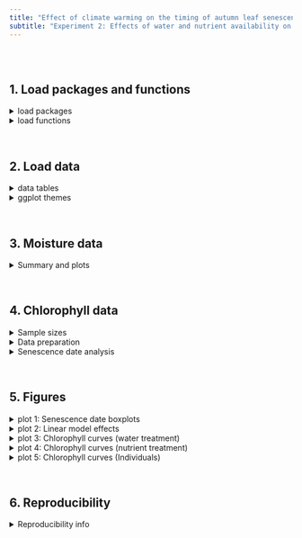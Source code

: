 ```yaml
---
title: "Effect of climate warming on the timing of autumn leaf senescence reverses at the summer solstice"
subtitle: "Experiment 2: Effects of water and nutrient availability on autumn phenology"
---
```


<br><br>

## 1. Load packages and functions

<details><summary>load packages</summary>

```r
require(ggplot2)
require(tidyverse)
require(broom)
require(patchwork)
require(lubridate)
require(data.table)
require(gmodels)
require(wesanderson)
require(mgcv)
```

</details>

<details><summary>load functions</summary>

```r
##########################################
# SPAD reading to chlorophyll conversion #
##########################################

SPADtoChl = function(SPAD){
  Chl = ifelse(SPAD==0, 0, -0.0029*(SPAD^2) + 1.175*SPAD + 3.8506)
  return(Chl)
}
#SPAD: unitless
#Chl: leaf chlorophyll in microgram / gram fresh weight
#Intercept forced to zero

#From Percival et al. 2008: The Potential of a Chlorophyll Content SPAD Meter to Quantify Nutrient Stress in Foliar Tissue of Sycamore (Acer pseudoplatanus), English Oak (Quercus robur), and European Beech (Fagus sylvatica)
```

</details>

<br>

## 2. Load data

<details>

<summary>data tables</summary>

```r
################
# define paths #
################

data.dir   = "/Users/consti/Desktop/PhD/Publication_material/17_Autumn_phenology_tier2/Experiment2/R_data"
output.dir = "/Users/consti/Desktop/PhD/Publication_material/17_Autumn_phenology_tier2/Experiment2/R_output"


#############
# Load data #
#############

# Moisture
moisture.data = data.frame(fread(paste(data.dir,"SoilMoisture.csv",sep="/"), header=T, sep=","))%>%
  filter(!is.na(moisture)) %>% #delete NAs
  mutate(treatment = plyr::revalue(treatment, c("A" = "High",
                                                "B" = "Interm.",
                                                "C" = "Low",
                                                "D" = "No")))

# Chlorophyll
chlorophyll.data = read.table(paste(data.dir,"Chlorophyll.csv",sep="/"), header=T, sep=",") %>%
  mutate(WaterTreatment = plyr::revalue(WaterTreatment, c("A" = "High",
                                                          "B" = "Interm.",
                                                          "C" = "Low",
                                                          "D" = "No")),
         #Convert dates to DOY
         date = dmy(date),
         #Create treatment column
         treatment = paste(WaterTreatment, NutrientTreatment, sep='_'),)
```

</details><details><summary>ggplot themes</summary>

```r
######################
# Define plot themes #
######################

plotTheme1 = theme(#legend.position   = "none",
  legend.background = element_rect(fill=NA, size=0.5, linetype="solid"),
  legend.text       = element_text(color="black"),
  panel.background  = element_blank(),
  axis.text         = element_text(colour = "black"),
  panel.border      = element_rect(colour = "black", fill=NA),
  axis.line         = element_line(color = "black"),
  strip.background  = element_rect(fill=NA),
  strip.text        = element_text(colour = 'black'),
  plot.title        = element_text(face="bold",hjust = 0.5))

plotTheme2 = theme(legend.position   = "none",
                   legend.background = element_rect(fill=NA, size=0.5, linetype="solid"),
                   legend.text       = element_text(color="black"),
                   panel.grid.major  = element_blank(),
                   panel.grid.minor  = element_blank(),
                   axis.text.y       = element_blank(),
                   axis.text.x       = element_text(colour = "black"),
                   axis.ticks.y      = element_blank(),
                   axis.line.y       = element_blank(),
                   panel.background  = element_blank(),
                   axis.line         = element_line(color = "black"),
                   strip.background  = element_rect(fill=NA),
                   strip.text        = element_text(colour = 'black'),
                   plot.title        = element_text(face="bold"))

plotTheme3 = theme(legend.position   = "none",
                   legend.background = element_rect(fill=NA, size=0.5, linetype="solid"),
                   legend.text       = element_text(color="black"),
                   panel.grid.major  = element_blank(),
                   panel.grid.minor  = element_blank(),
                   panel.background  = element_blank(),
                   panel.border      = element_blank(),
                   axis.text         = element_text(colour = "black"),
                   axis.line         = element_line(color = "black"),
                   strip.background  = element_rect(fill=NA),
                   strip.text        = element_text(colour = 'black'),
                   plot.title        = element_text(face="bold"))
```

</details>

<br>

## 3. Moisture data

<details><summary>Summary and plots</summary>

```r
moisture.data = moisture.data %>%
  mutate(
    #Convert dates to DOY
    date = dmy(date),
    #order treatments
    treatment = factor(treatment, levels=c('High','Interm.','Low','No'), ordered=T)
  )


#summarize table by treatments
data.frame(moisture.data %>% 
             group_by(treatment) %>% 
              summarise(median = median(moisture),
                        mean   = ci(moisture)[1], 
                        min    = min(moisture),
                        max    = max(moisture),
                        lowCI  = ci(moisture)[2],
                        hiCI   = ci(moisture)[3], 
                        sd     = sd(moisture) ) )


#Plots
PanelA = 
  ggplot(moisture.data, aes(x=treatment, y=moisture, fill=treatment)) + 
  geom_boxplot(coef=1e30) +
  coord_cartesian(ylim = c(1.8, 39))+
  labs(x = "Treatment", y = "Soil moisture (%)") +
  scale_fill_manual(values = c('#3B9AB2','#78B7C5','#E1AF00','#F21A00'))+
  plotTheme3 +
  theme(axis.text.x = element_text(angle = 45, hjust=1))

pd  = position_dodge(0.2) 
PanelB = ggplot(moisture.data, aes(x=date, y=moisture, colour=treatment, group=treatment)) + 
  stat_summary(fun.data = "mean_se", geom="line", size=1, position=pd) +
  stat_summary(fun.data = "mean_se", size = .3, position=pd) +
  coord_cartesian(ylim = c(1.8, 39))+
  labs(x = "Date", y = "") +
  scale_color_manual(values = c('#3B9AB2','#78B7C5','#E1AF00','#F21A00'))+
  plotTheme2
```

</details>

<br>

## 4. Chlorophyll data

<details><summary>Sample sizes</summary>

```r
table(chlorophyll.data$WaterTreatment, chlorophyll.data$date)
```

</details>

<details><summary>Data preparation</summary>

```r
#####################################################################
## Transform SPAD to chlorophyll and get relative chlorophyll content
#####################################################################


chlorophyll.data = chlorophyll.data %>%
  group_by(ID)%>%
  mutate(
    #convert SPAD readings to Chlorophyll content (Percival et al. 2008)
    chlorophyll.leaf  = SPADtoChl(SPAD),
    #add scaling factor (leaf abscission)
    chlorophyll.plant = chlorophyll.leaf*scalingFactor,
    #get relative chlorophyll content per individual
    chlorophyll.plant.rel = chlorophyll.plant / max(chlorophyll.plant), 
    #get date of maximum chlorophyll content per individual
    date.max.chl    = date[which.max(chlorophyll.plant)]) %>%
  ungroup()



##################################################################################
## Interpolate 10% and 50% senescence dates from seasonal chlorophyll measurements
##################################################################################


# Interpolate EOS10 (date chlorophyll last dropped below 90%)
senescence.data.10 = chlorophyll.data %>%
  group_by(ID, treatment,NutrientTreatment,WaterTreatment) %>%
  # Find the last row with >90% chlorophyll in each group, keep only this row and next
  filter(row_number() <= max(which(chlorophyll.plant.rel > 0.9))+1,
         row_number() >= max(which(chlorophyll.plant.rel > 0.9))) %>%
  #Linear interpolation
  summarize(EOS     = as.Date(approx(chlorophyll.plant.rel, date, .9,  ties=min)$y, origin="1970-01-01")) %>%
  mutate(EOS.DOY    = yday(EOS),
         phenophase = "EOS10") %>%
  ungroup()

# Interpolate EOS50 (date chlorophyll last dropped below 50%)
senescence.data.50 = chlorophyll.data %>%
  group_by(ID, treatment,NutrientTreatment,WaterTreatment) %>%
  # Find the last row with >50% chlorophyll in each group, keep only this row and next
  filter(row_number() <= max(which(chlorophyll.plant.rel > 0.5))+1,
         row_number() >= max(which(chlorophyll.plant.rel > 0.5))) %>%
  #Linear interpolation
  summarize(EOS     = as.Date(approx(chlorophyll.plant.rel, date, .5,  ties=min)$y, origin="1970-01-01")) %>%
  mutate(EOS.DOY    = yday(EOS),
         phenophase = "EOS50") %>%
  ungroup()

# Rbind
senescence.data = rbind(senescence.data.10,senescence.data.50)
```

</details>

<details><summary>Senescence date analysis</summary>

```r
# Linear model
resultsLM = senescence.data %>% 
    group_by(phenophase) %>% 
    do({model = lm(EOS.DOY ~ NutrientTreatment+WaterTreatment, data=.)  # create your model
    data.frame(tidy(model),
               lowCI=ci(model)[,2],
               hiCI=ci(model)[,3])
    }) %>%
  filter(!term %in% c("(Intercept)")) %>%
  mutate(term = factor(term, levels=c("WaterTreatmentInterm.",
                                      'WaterTreatmentLow',
                                      "WaterTreatmentNo",
                                      "NutrientTreatmentLow")),
         phenophase = factor(phenophase, levels=c("EOS10","EOS50"))
                        )

as.data.frame(resultsLM) %>%
  dplyr::select(-c(statistic))%>%
  mutate_if(is.numeric, round, digits=3)
```

</details>

<br>

## 5. Figures

</details>

<details><summary>plot 1: Senescence date boxplots</summary>

```r
#order treatments
senescence.data = senescence.data %>%
  mutate(WaterTreatment    = factor(WaterTreatment,    levels=c('High','Interm.','Low','No'), ordered=T),
         NutrientTreatment = factor(NutrientTreatment, levels=c('High','Low'), ordered=T))

#Plot EOS50
SenescenceBoxplot = senescence.data %>%
  filter(phenophase == "EOS50") %>%
  ggplot(mapping = aes(x = WaterTreatment, y = EOS, fill=NutrientTreatment)) +
  geom_boxplot(position=position_dodge(0.8)) +
  xlab("Treatment") +
  ylab("EOS50") +
  scale_fill_manual(values = c("#F21A00","#E1AF00")) +
  coord_cartesian(ylim=c(as.Date(c('2020-09-01','2020-11-05'))))+
  plotTheme3

#Save PDF
pdf(paste(output.dir,"SenescenceBoxplot.pdf",sep="/"), width=3, height=3, useDingbats=FALSE)
SenescenceBoxplot
dev.off()

SenescenceBoxplot

#Plot EOS50 and EOS10
SenescenceBoxplot = senescence.data %>%
  ggplot(mapping = aes(x = WaterTreatment, y = EOS, fill=NutrientTreatment)) +
  geom_boxplot(position=position_dodge(0.8)) +
  xlab("Treatment") +
  ylab("Senescence date") +
  scale_fill_manual(values = c("#F21A00","#E1AF00")) +
  facet_wrap(~phenophase, ncol=2, scales="free_y")+
  plotTheme1 

SenescenceBoxplot
```

</details>

<details><summary>plot 2: Linear model effects</summary>

```r
LMplot = ggplot(resultsLM, aes(x=term, y=estimate, fill=term)) + 
  geom_hline(yintercept = 0)+
  geom_bar(position=position_dodge(), stat="identity") +
  geom_errorbar(aes(ymin=lowCI, ymax=hiCI),
                width=.2,                    # Width of the error bars
                position=position_dodge(.9))+
  coord_cartesian(ylim=c(-22,22))+
  scale_fill_manual(values = c('#3B9AB2','#3B9AB2','#3B9AB2',"#F21A00")) +
  facet_wrap(~phenophase, ncol=2)+
  plotTheme1+
  theme(axis.text.x = element_text(angle = 45, hjust=1),
        legend.position = "none")

#Save PDF
pdf(paste(output.dir,"LinearModelPlot.pdf",sep="/"), width=6, height=6, useDingbats=FALSE)
LMplot
dev.off()

LMplot
```
</details>

<details><summary>plot 3: Chlorophyll curves (water treatment)</summary>

```r
#order treatments
chlorophyll.data = chlorophyll.data %>%
  mutate(WaterTreatment = factor(WaterTreatment, levels=c('High','Interm.','Low','No'), ordered=T))

#move points .05 to the left and right
pd = position_dodge(2) 

#plot
Chlorophyll_curves_water = ggplot(chlorophyll.data, aes(x=date, y=chlorophyll.plant.rel*100, 
                             colour=WaterTreatment, group=WaterTreatment)) +
  
  geom_hline(yintercept = 50, colour="lightgrey")+
  geom_hline(yintercept = 90, colour="lightgrey")+
  geom_hline(yintercept = 10, colour="lightgrey")+
  
  geom_vline(xintercept = as.Date('2020-11-01'), colour="lightgrey")+
  geom_vline(xintercept = as.Date('2020-10-01'), colour="lightgrey")+
  geom_vline(xintercept = as.Date('2020-09-01'), colour="lightgrey")+
  geom_vline(xintercept = as.Date('2020-08-01'), colour="lightgrey")+
  
  stat_summary(fun.data = "mean_cl_normal", geom="line", size = 1.2, position=pd, alpha=0.7) +
  stat_summary(fun.data = "mean_cl_normal", geom="errorbar", size = 0.8, width=0, position=pd) +
  stat_summary(fun.data = "mean_cl_normal", geom="point", size = 1.2, position=pd) +
  
  scale_color_manual(values = c('#3B9AB2','#78B7C5','#E1AF00','#F21A00'))+

  coord_cartesian(ylim=c(4,96),xlim=c(as.Date(c('2020-07-25','2020-11-05'))))+
  
  xlab("Date") +
  ylab("Relative leaf chlorophyll content (%)") +
  
  facet_wrap(~NutrientTreatment, ncol=1)+
  plotTheme1 +
  theme(legend.position = "none")

#define plot layout
layout <- "
ABB
CCC
CCC"

#Merge plots
MoistPlot = PanelA + PanelB + Chlorophyll_curves_water + plot_layout(design = layout) + plot_annotation(tag_levels = 'a')&
  theme(plot.tag = element_text(face = 'bold'))

#Save PDF
pdf(paste(output.dir,"MoisturePlot.pdf",sep="/"), width=5, height=7, useDingbats=FALSE)
MoistPlot
dev.off()

MoistPlot
```

</details>

<details><summary>plot 4: Chlorophyll curves (nutrient treatment)</summary>

```r
Chlorophyll_nutrients = ggplot(chlorophyll.data, aes(x=date, y=chlorophyll.plant.rel*100, 
                             colour=NutrientTreatment, group=NutrientTreatment)) +
  
  geom_hline(yintercept = 50, colour="lightgrey")+
  geom_hline(yintercept = 90, colour="lightgrey")+
  geom_hline(yintercept = 10, colour="lightgrey")+
  
  geom_vline(xintercept = as.Date('2020-11-01'), colour="lightgrey")+
  geom_vline(xintercept = as.Date('2020-10-01'), colour="lightgrey")+
  geom_vline(xintercept = as.Date('2020-09-01'), colour="lightgrey")+
  geom_vline(xintercept = as.Date('2020-08-01'), colour="lightgrey")+
  
  stat_summary(fun.data = "mean_cl_normal", geom="line", size = 1.2, position=pd, alpha=0.7) +
  stat_summary(fun.data = "mean_cl_normal", geom="errorbar", size = 0.8, width=0, position=pd) +
  stat_summary(fun.data = "mean_cl_normal", geom="point", size = 1.2, position=pd) +
  
  scale_colour_manual(values = c("#F21A00","#E1AF00")) +
  
  coord_cartesian(ylim=c(4,96),xlim=c(as.Date(c('2020-07-25','2020-11-05'))))+
  
  xlab("Date") +
  ylab("Relative leaf chlorophyll content (%)") +
  
  facet_wrap(~WaterTreatment, ncol=1)+
  plotTheme1

#Save PDF
pdf(paste(output.dir,"NutrientPlot.pdf",sep="/"), width=5.5, height=6, useDingbats=FALSE)
Chlorophyll_nutrients
dev.off()

Chlorophyll_nutrients
```

</details>

<details><summary>plot 5: Chlorophyll curves (Individuals)</summary>

```r
################################
# Relative chlorophyll content #
################################

Chlorophyll_individuals = chlorophyll.data %>%
  ggplot(aes(x=date, y=chlorophyll.plant.rel*100, 
                             colour=treatment, fill=treatment)) +
  
  geom_vline(xintercept = as.Date('2020-11-01'), colour="lightgrey")+
  geom_vline(xintercept = as.Date('2020-10-01'), colour="lightgrey")+
  geom_vline(xintercept = as.Date('2020-09-01'), colour="lightgrey")+
  geom_vline(xintercept = as.Date('2020-08-01'), colour="lightgrey")+
  geom_vline(xintercept = as.Date('2020-07-01'), colour="lightgrey")+
  
  geom_hline(yintercept = 50, colour="black")+
  geom_hline(yintercept = 90, colour="lightgrey")+
  geom_hline(yintercept = 10, colour="lightgrey")+
  
  geom_line(aes(x=date, y=chlorophyll.plant.rel*100), color="black")+
  geom_point()+
  geom_area(aes(x=date, y=chlorophyll.plant.rel*100), alpha=0.5) +

  geom_vline(data=senescence.data[senescence.data$phenophase=="EOS10",], 
             aes(xintercept = EOS), linetype = "dashed")+
  geom_vline(data=senescence.data[senescence.data$phenophase=="EOS50",], 
             aes(xintercept = EOS), linetype = "dashed", color="blue")+

  scale_color_manual(values = wes_palette(8, name = "Zissou1", type = "continuous"))+
  scale_fill_manual(values = wes_palette(8, name = "Zissou1", type = "continuous"))+
  
  coord_cartesian(ylim=c(4,96),xlim=c(as.Date(c('2020-07-01','2020-11-25'))))+
  
  xlab("Date") +
  ylab("Relative leaf chlorophyll content (%)") +
  
  facet_wrap(~ID, dir="v", nrow=15)+
  plotTheme1

#Save PDF
pdf(paste(output.dir,"IndividualPlot_ChlRel.pdf",sep="/"), width=9, height=18, useDingbats=FALSE)
Chlorophyll_individuals
dev.off()

Chlorophyll_individuals


################################
# Absolute chlorophyll content #
################################

Chlorophyll_absolute_individuals = chlorophyll.data %>%
  ggplot(aes(x=date, y=chlorophyll.plant, 
                             colour=treatment, fill=treatment)) +
  
  geom_vline(xintercept = as.Date('2020-11-01'), colour="lightgrey")+
  geom_vline(xintercept = as.Date('2020-10-01'), colour="lightgrey")+
  geom_vline(xintercept = as.Date('2020-09-01'), colour="lightgrey")+
  geom_vline(xintercept = as.Date('2020-08-01'), colour="lightgrey")+
  geom_vline(xintercept = as.Date('2020-07-01'), colour="lightgrey")+
  
  geom_hline(yintercept = 50, colour="lightgrey")+
  geom_hline(yintercept = 25, colour="lightgrey")+
  
  geom_line(aes(x=date, y=chlorophyll.plant), color="black")+
  geom_point()+
  geom_area(aes(x=date, y=chlorophyll.plant), alpha=0.5) +

  geom_vline(data=senescence.data[senescence.data$phenophase=="EOS10",], 
             aes(xintercept = EOS), linetype = "dashed")+
  geom_vline(data=senescence.data[senescence.data$phenophase=="EOS50",], 
             aes(xintercept = EOS), linetype = "dashed", color="blue")+

  scale_color_manual(values = wes_palette(8, name = "Zissou1", type = "continuous"))+
  scale_fill_manual(values = wes_palette(8, name = "Zissou1", type = "continuous"))+
  
  coord_cartesian(ylim=c(2,50), xlim=c(as.Date(c('2020-07-01','2020-11-05'))))+
  
  xlab("Date") +
  ylab("Leaf chlorophyll content (microgram per gram fresh weight)") +
  
  facet_wrap(~ID, dir="v", nrow=15)+
  plotTheme1

#Save PDF
pdf(paste(output.dir,"IndividualPlot_ChlAbs.pdf",sep="/"), width=8, height=18, useDingbats=FALSE)
Chlorophyll_absolute_individuals
dev.off()

Chlorophyll_absolute_individuals
```

</details>

<br>

## 6. Reproducibility

</details>

<details><summary>Reproducibility info</summary>

```r
## date time
Sys.time()

## session info
sessionInfo()
```

</details>